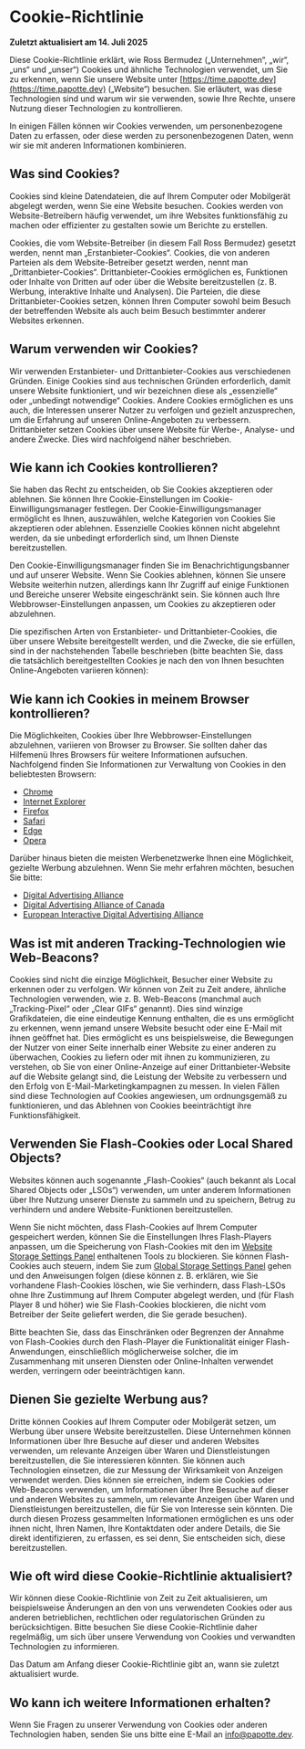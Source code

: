 # Cookie-Richtlinie

**Zuletzt aktualisiert am 14. Juli 2025**

Diese Cookie-Richtlinie erklärt, wie Ross Bermudez („Unternehmen“, „wir“, „uns“ und „unser“) Cookies und ähnliche Technologien verwendet, um Sie zu erkennen, wenn Sie unsere Website unter [https://time.papotte.dev](https://time.papotte.dev) („Website“) besuchen. Sie erläutert, was diese Technologien sind und warum wir sie verwenden, sowie Ihre Rechte, unsere Nutzung dieser Technologien zu kontrollieren.

In einigen Fällen können wir Cookies verwenden, um personenbezogene Daten zu erfassen, oder diese werden zu personenbezogenen Daten, wenn wir sie mit anderen Informationen kombinieren.

## Was sind Cookies?

Cookies sind kleine Datendateien, die auf Ihrem Computer oder Mobilgerät abgelegt werden, wenn Sie eine Website besuchen. Cookies werden von Website-Betreibern häufig verwendet, um ihre Websites funktionsfähig zu machen oder effizienter zu gestalten sowie um Berichte zu erstellen.

Cookies, die vom Website-Betreiber (in diesem Fall Ross Bermudez) gesetzt werden, nennt man „Erstanbieter-Cookies“. Cookies, die von anderen Parteien als dem Website-Betreiber gesetzt werden, nennt man „Drittanbieter-Cookies“. Drittanbieter-Cookies ermöglichen es, Funktionen oder Inhalte von Dritten auf oder über die Website bereitzustellen (z. B. Werbung, interaktive Inhalte und Analysen). Die Parteien, die diese Drittanbieter-Cookies setzen, können Ihren Computer sowohl beim Besuch der betreffenden Website als auch beim Besuch bestimmter anderer Websites erkennen.

## Warum verwenden wir Cookies?

Wir verwenden Erstanbieter- und Drittanbieter-Cookies aus verschiedenen Gründen. Einige Cookies sind aus technischen Gründen erforderlich, damit unsere Website funktioniert, und wir bezeichnen diese als „essenzielle“ oder „unbedingt notwendige“ Cookies. Andere Cookies ermöglichen es uns auch, die Interessen unserer Nutzer zu verfolgen und gezielt anzusprechen, um die Erfahrung auf unseren Online-Angeboten zu verbessern. Drittanbieter setzen Cookies über unsere Website für Werbe-, Analyse- und andere Zwecke. Dies wird nachfolgend näher beschrieben.

## Wie kann ich Cookies kontrollieren?

Sie haben das Recht zu entscheiden, ob Sie Cookies akzeptieren oder ablehnen. Sie können Ihre Cookie-Einstellungen im Cookie-Einwilligungsmanager festlegen. Der Cookie-Einwilligungsmanager ermöglicht es Ihnen, auszuwählen, welche Kategorien von Cookies Sie akzeptieren oder ablehnen. Essenzielle Cookies können nicht abgelehnt werden, da sie unbedingt erforderlich sind, um Ihnen Dienste bereitzustellen.

Den Cookie-Einwilligungsmanager finden Sie im Benachrichtigungsbanner und auf unserer Website. Wenn Sie Cookies ablehnen, können Sie unsere Website weiterhin nutzen, allerdings kann Ihr Zugriff auf einige Funktionen und Bereiche unserer Website eingeschränkt sein. Sie können auch Ihre Webbrowser-Einstellungen anpassen, um Cookies zu akzeptieren oder abzulehnen.

Die spezifischen Arten von Erstanbieter- und Drittanbieter-Cookies, die über unsere Website bereitgestellt werden, und die Zwecke, die sie erfüllen, sind in der nachstehenden Tabelle beschrieben (bitte beachten Sie, dass die tatsächlich bereitgestellten Cookies je nach den von Ihnen besuchten Online-Angeboten variieren können):

## Wie kann ich Cookies in meinem Browser kontrollieren?

Die Möglichkeiten, Cookies über Ihre Webbrowser-Einstellungen abzulehnen, variieren von Browser zu Browser. Sie sollten daher das Hilfemenü Ihres Browsers für weitere Informationen aufsuchen. Nachfolgend finden Sie Informationen zur Verwaltung von Cookies in den beliebtesten Browsern:

- [Chrome](https://support.google.com/chrome/answer/95647#zippy=%2Callow-or-block-cookies)
- [Internet Explorer](https://support.microsoft.com/en-us/windows/delete-and-manage-cookies-168dab11-0753-043d-7c16-ede5947fc64d)
- [Firefox](https://support.mozilla.org/en-US/kb/enhanced-tracking-protection-firefox-desktop?redirectslug=enable-and-disable-cookies-website-preferences&redirectlocale=en-US)
- [Safari](https://support.apple.com/en-ie/guide/safari/sfri11471/mac)
- [Edge](https://support.microsoft.com/en-us/windows/microsoft-edge-browsing-data-and-privacy-bb8174ba-9d73-dcf2-9b4a-c582b4e640dd)
- [Opera](https://help.opera.com/en/latest/web-preferences/)

Darüber hinaus bieten die meisten Werbenetzwerke Ihnen eine Möglichkeit, gezielte Werbung abzulehnen. Wenn Sie mehr erfahren möchten, besuchen Sie bitte:

- [Digital Advertising Alliance](http://www.aboutads.info/choices/)
- [Digital Advertising Alliance of Canada](https://youradchoices.ca/)
- [European Interactive Digital Advertising Alliance](http://www.youronlinechoices.com/)

## Was ist mit anderen Tracking-Technologien wie Web-Beacons?

Cookies sind nicht die einzige Möglichkeit, Besucher einer Website zu erkennen oder zu verfolgen. Wir können von Zeit zu Zeit andere, ähnliche Technologien verwenden, wie z. B. Web-Beacons (manchmal auch „Tracking-Pixel“ oder „Clear GIFs“ genannt). Dies sind winzige Grafikdateien, die eine eindeutige Kennung enthalten, die es uns ermöglicht zu erkennen, wenn jemand unsere Website besucht oder eine E-Mail mit ihnen geöffnet hat. Dies ermöglicht es uns beispielsweise, die Bewegungen der Nutzer von einer Seite innerhalb einer Website zu einer anderen zu überwachen, Cookies zu liefern oder mit ihnen zu kommunizieren, zu verstehen, ob Sie von einer Online-Anzeige auf einer Drittanbieter-Website auf die Website gelangt sind, die Leistung der Website zu verbessern und den Erfolg von E-Mail-Marketingkampagnen zu messen. In vielen Fällen sind diese Technologien auf Cookies angewiesen, um ordnungsgemäß zu funktionieren, und das Ablehnen von Cookies beeinträchtigt ihre Funktionsfähigkeit.

## Verwenden Sie Flash-Cookies oder Local Shared Objects?

Websites können auch sogenannte „Flash-Cookies“ (auch bekannt als Local Shared Objects oder „LSOs“) verwenden, um unter anderem Informationen über Ihre Nutzung unserer Dienste zu sammeln und zu speichern, Betrug zu verhindern und andere Website-Funktionen bereitzustellen.

Wenn Sie nicht möchten, dass Flash-Cookies auf Ihrem Computer gespeichert werden, können Sie die Einstellungen Ihres Flash-Players anpassen, um die Speicherung von Flash-Cookies mit den im [Website Storage Settings Panel](http://www.macromedia.com/support/documentation/en/flashplayer/help/settings_manager07.html) enthaltenen Tools zu blockieren. Sie können Flash-Cookies auch steuern, indem Sie zum [Global Storage Settings Panel](http://www.macromedia.com/support/documentation/en/flashplayer/help/settings_manager03.html) gehen und den Anweisungen folgen (diese können z. B. erklären, wie Sie vorhandene Flash-Cookies löschen, wie Sie verhindern, dass Flash-LSOs ohne Ihre Zustimmung auf Ihrem Computer abgelegt werden, und (für Flash Player 8 und höher) wie Sie Flash-Cookies blockieren, die nicht vom Betreiber der Seite geliefert werden, die Sie gerade besuchen).

Bitte beachten Sie, dass das Einschränken oder Begrenzen der Annahme von Flash-Cookies durch den Flash-Player die Funktionalität einiger Flash-Anwendungen, einschließlich möglicherweise solcher, die im Zusammenhang mit unseren Diensten oder Online-Inhalten verwendet werden, verringern oder beeinträchtigen kann.

## Dienen Sie gezielte Werbung aus?

Dritte können Cookies auf Ihrem Computer oder Mobilgerät setzen, um Werbung über unsere Website bereitzustellen. Diese Unternehmen können Informationen über Ihre Besuche auf dieser und anderen Websites verwenden, um relevante Anzeigen über Waren und Dienstleistungen bereitzustellen, die Sie interessieren könnten. Sie können auch Technologien einsetzen, die zur Messung der Wirksamkeit von Anzeigen verwendet werden. Dies können sie erreichen, indem sie Cookies oder Web-Beacons verwenden, um Informationen über Ihre Besuche auf dieser und anderen Websites zu sammeln, um relevante Anzeigen über Waren und Dienstleistungen bereitzustellen, die für Sie von Interesse sein könnten. Die durch diesen Prozess gesammelten Informationen ermöglichen es uns oder ihnen nicht, Ihren Namen, Ihre Kontaktdaten oder andere Details, die Sie direkt identifizieren, zu erfassen, es sei denn, Sie entscheiden sich, diese bereitzustellen.

## Wie oft wird diese Cookie-Richtlinie aktualisiert?

Wir können diese Cookie-Richtlinie von Zeit zu Zeit aktualisieren, um beispielsweise Änderungen an den von uns verwendeten Cookies oder aus anderen betrieblichen, rechtlichen oder regulatorischen Gründen zu berücksichtigen. Bitte besuchen Sie diese Cookie-Richtlinie daher regelmäßig, um sich über unsere Verwendung von Cookies und verwandten Technologien zu informieren.

Das Datum am Anfang dieser Cookie-Richtlinie gibt an, wann sie zuletzt aktualisiert wurde.

## Wo kann ich weitere Informationen erhalten?

Wenn Sie Fragen zu unserer Verwendung von Cookies oder anderen Technologien haben, senden Sie uns bitte eine E-Mail an info@papotte.dev. 
